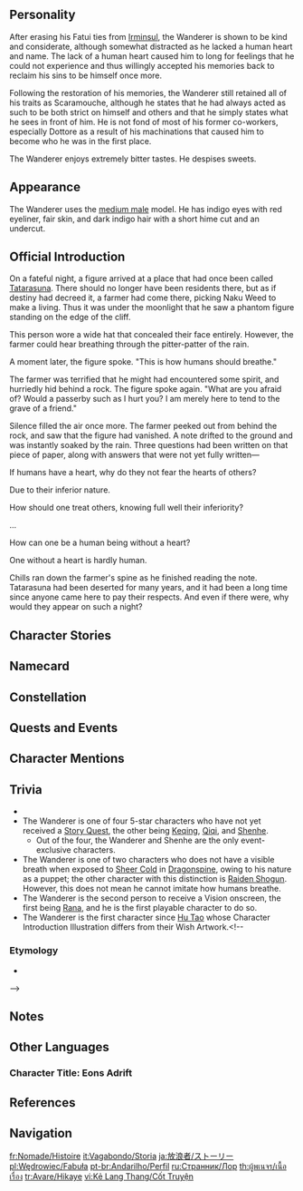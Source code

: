 {{CharacterTabs}}
{{Quote|If the measure of humanity is having a heart, then he cannot be deemed as such.<br />If one without a heart experiences joy and sorrow, then he shall be a puppet most alike to humanity.|Description from the Official Website<ref>Official Genshin Impact Website: [https://genshin.hoyoverse.com/en/character/sumeru?char=8 Wanderer]</ref>}}

==Personality==
{{Quote|A wayfaring figure whose identity is a mystery. He dresses like a mountain ascetic, but he certainly does not act the part.|In-game character attributes and profile page text}}

After erasing his Fatui ties from [[Irminsul]], the Wanderer is shown to be kind and considerate, although somewhat distracted as he lacked a human heart and name. The lack of a human heart caused him to long for feelings that he could not experience and thus willingly accepted his memories back to reclaim his sins to be himself once more.

Following the restoration of his memories, the Wanderer still retained all of his traits as Scaramouche, although he states that he had always acted as such to be both strict on himself and others and that he simply states what he sees in front of him. He is not fond of most of his former co-workers, especially Dottore as a result of his machinations that caused him to become who he was in the first place.

The Wanderer enjoys extremely bitter tastes. He despises sweets.

==Appearance==
{{See also|A Wrathful Void}}
<!-- Keep appearance section short and concise. Limit to 3-4 sentences. Outfits should be described on the outfit pages. -->
The Wanderer uses the [[:Category:Medium Male Characters|medium male]] model. He has indigo eyes with red eyeliner, fair skin, and dark indigo hair with a short hime cut and an undercut.

==Official Introduction==
<!-- Article from Hoyolab -->
{{Official Introduction
|title     = Know one heart, know all hearts
|link      = https://www.hoyolab.com/article/13254885
|character = Wanderer
}}
{{Quote|"Those who believe cast the gods in glory, while unbelievers witness how gods transcend. But as for him, I will not characterize him as either. All uncertainties are but foundations for his future path."|Blessed One of Wisdom, Mahakusaladhamma<ref group="Note">{{Lang|Blessed One of Wisdom, Mahakusaladhamma|zh=摩诃善法大吉祥智慧主}}, in which {{zh|智慧主,|lit=Keeper of Wisdom,}} is the name of [[Sapientia Oromasdis|Nahida's constellation]].</ref> - [[Lesser Lord Kusanali|Buer]]}}
On a fateful night, a figure arrived at a place that had once been called [[Tatarasuna]]. There should no longer have been residents there, but as if destiny had decreed it, a farmer had come there, picking Naku Weed to make a living. Thus it was under the moonlight that he saw a phantom figure standing on the edge of the cliff.

This person wore a wide hat that concealed their face entirely. However, the farmer could hear breathing through the pitter-patter of the rain.

A moment later, the figure spoke. "This is how humans should breathe."

The farmer was terrified that he might had encountered some spirit, and hurriedly hid behind a rock. The figure spoke again. "What are you afraid of? Would a passerby such as I hurt you? I am merely here to tend to the grave of a friend."

Silence filled the air once more. The farmer peeked out from behind the rock, and saw that the figure had vanished. A note drifted to the ground and was instantly soaked by the rain. Three questions had been written on that piece of paper, along with answers that were not yet fully written—

If humans have a heart, why do they not fear the hearts of others?

Due to their inferior nature.

How should one treat others, knowing full well their inferiority?

...

How can one be a human being without a heart?

One without a heart is hardly human.

Chills ran down the farmer's spine as he finished reading the note. Tatarasuna had been deserted for many years, and it had been a long time since anyone came here to pay their respects. And even if there were, why would they appear on such a night?
==Character Stories==
{{Character Story
|title1        = Character Details
|text1         = <p>He needs not introduce himself, for ordinary folk will never get to know him.</p><!--
              --><p>Nor will he need to immerse himself in the sea of humanity, for he has long forsaken any worthless emotion.</p><!--
              --><p>Several times now he has risen and fallen, and now he lives only for himself.</p><!--
              --><p>"Wanderer" is how he believes he might be best described &mdash; he has no home, no kin, and no destination.</p><!--
              --><p>Like the breeze, he lives in this world, and he walks its length and breadth.</p>
|mention1      = 

|title2        = Character Story 1
|friendship2   = 2
|quest2        = Inversion of Genesis
|text2         = <p>Many years ago, the Wanderer was not called by that title. Indeed, he has had many, all of which corresponded to a special status he possessed at that time. Today, many of these past affairs have been forgotten.</p><!--
              --><p>The puppet, the eccentric Kabukimono, the 6th seat of the [[Fatui Harbinger]]s, [[The Balladeer]]...</p><!--
              --><p>Each of these was a thread of fate tying the puppet's joints down.</p><!--
              --><p>Any recollection must begin several hundred years ago, when the puppet that shed tears upon being born would not be given a name, but was instead only given a [[Plume of Luxury|small golden feather]] as proof of his personage.</p><!--
              --><p>He would be laid to rest within the [[Shakkei Pavilion]], staring blankly at the beauteous scenery within. The flaming maple leaves, the exquisite window lattices... Within that lovely prison, he lost all perception.</p><!--
              --><p>It was by accident that a kind-hearted samurai named [[Katsuragi]] would enter the pavilion and rescue him. It was Katsuragi who brought him to live in Tatarasuna and meet the people who lived there.</p><!--
              --><p>Then, the puppet was as naive as a newborn, filled with goodwill and gratitude towards humans. Katsuragi, upon seeing the golden pinion on his person, knew that this puppet must not have been of ordinary stock, yet have his reasons not to mention his place of origin. Thus, he omitted all mention of Shakkei Pavilion, instead claiming falsely that he had found the young man while patroling [[Nazuchi Beach]], and he bade the puppet play along so as to not expose the lie.</p><!--
              --><p>Busy, bustling Tatarasuna was a place of many happy memories for the puppet. There, he was briefly human. There, he was briefly normal.</p><!--
              --><p>Katsuragi, [[Mikoshi Nagamasa]], [[Niwa Hisahide|Niwa]], [[Miyazaki Kaneo|Miyazaki]], and many other now-forgotten people from Tatarasuna would teach him to read and write, to start fires and make meals, to forge &mdash; yes, they accepted him as their friend.</p><!--
              --><p>They even asked him: "Don't you want a name? Or are you going to let everyone out there call you the Kabukimono?"</p><!--
              --><p>Yet he had no dislike for this name.</p><!--
              --><p>"Kabukimono" referred mostly to those who wore vibrant colors and behaved in a peculiar manner. Yes, they made him different, but such was proof of his humanity &mdash; proof that he belonged in Tatarasuna.</p><!--
              --><p>Pity, then, that though he loved this name so, he would be forced to forsake it. For when he no longer wished to become human, it lost its meaning.</p><!--
              --><p>He would depart, and after arriving in the distant north, would join the wild banquet of the Harbingers, working to win the sixth seat among them.</p><!--
              --><p>It was the Tsaritsa who would grant him his new title &mdash; "The Balladeer." Strength, power, and the desire for conflict &mdash; these he already possessed.</p><!--
              --><p>The chess pieces raised tides of madness amidst battle, and the slaughterers on the stage upended order.</p><!--
              --><p>In that moment, he was sure that The Balladeer was his true name.</p>
|mention2      = Tsaritsa,Mikoshi Nagamasa,Niwa Hisahide,Miyazaki Kaneo,Katsuragi

|title3        = Character Story 2
|friendship3   = 3
|quest3        = Inversion of Genesis
|text3         = <p>In the early days when Tatarasuna was still a prosperous place, the Wanderer walked amongst its people, going by the name "Kabukimono."</p><!--
              --><p>And the thing that ended his peaceful life was not all that important in the grand scale of Inazuma's history.</p><!--
              --><p>Change came to the place in the form of the [[Akame School|Akame Clan]] and a mechanic from Fontaine named [[Escher]]. The two cooperated very closely to further improve forging quality, and in the process, Akame introduced Escher to Niwa, who was also from the three [[Isshin Art|Isshin traditions]].</p><!--
              --><p>Escher's arrival caused quite the stir for a time, for it was through his revolutionary new techniques that they were able to process [[Crystal Marrow]] in such a way that their forging efficacy and production were both increased.</p><!--
              --><p>But as time passed, anomalies emerged within the great central furnace in Tatarasuna. Black gas gathered within the furnace, and it would gradually affect the bodies of the craftspeople there. Forging and smelting were the foundations of life in Tatarasuna, but now they had become death itself.</p><!--
              --><p>And as the toll mounted, the great furnace further went out of control. None could get close to its core, and even stopping it became nigh impossible.</p><!--
              --><p>As the highest authority at Tatarasuna, Niwa was forced to enact an information blackout while sending people to [[Inazuma City]] to beg aid from [[Tenshukaku]].</p><!--
              --><p>For some reason, however, those who took to the sea in ships never returned. Horror began seeping into the hearts of Tatarasuna's people.</p><!--
              --><p>The Kabukimono knew that Niwa needed the [[Raiden Shogun]]'s aid, but did not know that this was the very year when she had successfully built the perfect puppet using parts of herself as material, thus handing over management of the nation to the [[Guardian of Eternity]]. He thus boarded a small boat and braved storm and rain to arrive at Tenshukaku, seeking an audience with the Shogun.</p><!--
              --><p>But she now dwelled in the [[Plane of Euthymia]], and he was repeatedly refused. In desperation, he displayed the golden feather on his person and asked to see [[Yae Miko]] instead.</p><!--
              --><p>At this time, Miko was busy assisting the Guardian, and though she rushed down as soon as she heard this news, she could only meet the distressed Kabukimono briefly. Yet he had no ears for her promises to send people to their aid immediately, and returned in despair, convinced that the [[Shogunate]] had forsaken Tatarasuna.</p><!--
              --><p>Still, the dispatch was sent, the people were mobilized, and they crossed by sea. Yet they arrived to no great disaster. Indeed, most people knew nothing of what had happened. It was the mechanic, Escher, who explained that Niwa had fled with his family for fear of punishment for his malfeasance, and that the Kabukimono had gone into the core zone in his place, shutting the furnace down.</p><!--
              --><p>Receiving word that the Kabukimono had been friends with the fleeing Niwa, Yae guessed at the heaviness in his heart and did not wish to further disturb him, merely sending someone to return the feather to him.</p><!--
              --><p>Later still, he would disappear without a trace from Tatarasuna. But as people reminisced, they could never forget the celebratory dance he had performed together with them on the day that Mikoshi Nagamasa successfully forged his great blade.</p><!--
              --><p>His steps fluttered lightly like a feather in the wind then, and they could not have known that he, like a feather, would depart from them and journey to places unknown.</p>
|mention3      = Escher,Niwa Hisahide,Raiden Shogun,Yae Miko,Mikoshi Nagamasa,The Shogun,Ei

|title4        = Character Story 3
|friendship4   = 4
|quest4        = Inversion of Genesis
|text4         = <p>After leaving Tatarasuna, the Kabukimono met a young [[child]] in a small house by the seaside somewhere in Inazuma.</p><!--
              --><p>The young boy was weak and sickly, and he lived in a rickety old place into which the rain leaked. Seeing his constantly mud-caked face through the gaps in the decrepit wooden door, the Kabukimono felt something twist in his heart, as if some ancient feeling was being re-awakened. And so, he stayed within that wooden house to care for that sick boy, bringing him melons, fruits, and water to drink, helping him to wipe the filth from his face.</p><!--
              --><p>Many days passed, and the child's parents did not return. It was only later that the Kabukimono learned that the parents were also workers from Tatarasuna, and they might have lived normal and happy lives, if not for husband and wife contracting some strange illness during their work, often coughing up blood as a result. That they had not returned indicated that they may have passed without any fanfare in some place out there.</p><!--
              --><p>The child's name was unimportant, for he had another identity: he was the Kabukimono's friend, and family besides. They talked about how they had been born and promised to continue to live together in that ramshackle hut. As proof of their friendship, the Kabukimono took the boy to Shakkei Pavilion to see the place where he had once lived.</p><!--
              --><p>The flaming maple leaves, the ancient latticed windows... All was as it had once been.</p><!--
              --><p>At that time, he believed that he would never return here... but he did not realize that the child could die in only one night. One night, barely enough time for the Kabukimono to go out and find some food or swipe some furniture that others no longer had any use for.</p><!--
              --><p>Though he had already witnessed much change, he never knew that another person's passing was something that could occur in such a brief moment, or that this moment could grant him nothing but pain.</p><!--
              --><p>After the shock, he felt incomparable fury. He was alone. Again. Was he not once more abandoned?</p><!--
              --><p>Again! Again! Again!</p><!--
              --><p>The boy's small body on the ground was curled up like a jumble of flower petals, a corner of it stained red with blood &mdash; red like the maple leaves... red like a blazing fire.</p><!--
              --><p>That night, a great flaming glow lit the seaside. The Kabukimono burned the wooden house, and finding himself an old straw hat from within it, left to begin his long journey.</p><!--
              --><p>He wandered everywhere, not knowing where to go, and though he would meet many more people along the way, he would never again regard any of them as his companions.</p>
|mention4      = Child

|title5        = Character Story 4
|friendship5   = 5
|quest5        = Inversion of Genesis
|text5         = <p>The sixth of [[Snezhnaya]]'s Fatui Harbingers is known as The Balladeer.</p><!--
              --><p>And yet this name was not his to own from the start. Indeed, they were yet separated by over a hundred years.</p><!--
              --><p>After leaving Inazuma, he forsook the name Kabukimono, reverting to his nameless state, and did not even consider taking another until [[The Jester]] found him.</p><!--
              --><p>In the end, such titles as "puppet" or "Kabukimono" were all given to him by mortals. And since he would no longer have them as companions, there was no point in using the names they gave him.</p><!--
              --><p>But The Jester proved most persuasive, and the puppet was intrigued by the frenzied banquet he spoke of, and so accompanied the man to Snezhnaya to serve in the Fatui.</p><!--
              --><p>A stranger named [[The Doctor]] would welcome him warmly in this frigid northern land, inviting the Wanderer to be the key reference material in his experiments &mdash; his grand research project.</p><!--
              --><p>Puppet-making techniques had their roots in [[Khaenri'ah]], and his nature as a creation of the Electro Archon made him all the more special. The Doctor was fascinated by this field of study, and, using the Wanderer as a foundational blueprint, would perform research and experiments for several decades before finally attaining the techniques that would go on to form the basis for his Segments.</p><!--
              --><p>In return, The Doctor would unlock the seal on his body, causing his abilities to greatly increase, to the point where he was a match for the lower-ranked Harbingers.</p><!--
              --><p>But even so, he did not choose another name. His colleagues called him the "puppet," and so he saw himself also &mdash; a puppet, unafraid of death and inexhaustible.</p><!--
              --><p>On the [[Tsaritsa]]'s orders, he would lead a company to explore the Abyss, and there he spent much time. More than once he was wounded, then repaired by The Doctor, and thus he grew stronger, surviving to be wounded again by ever mightier foes.</p><!--
              --><p>Much later, he would bring the results of his exploration back to Snezhnaya, gaining the sixth seat in the process. His orders were also changed. Instead of exploring the Abyss, he was now to constantly be on standby, assisting the clandestine activities of the Fatui across the world.</p><!--
              --><p>And it was only then that he felt that that new name, "The Balladeer," fit him.</p>
|mention5      = Pierro,Il Dottore,Raiden Shogun,Tsaritsa,Ei

|title6        = Character Story 5
|friendship6   = 6
|quest6        = Inversion of Genesis
|text6         = <p>The many things that happened after that might even be called soul-stirring, but for the fact that few now remember them.</p><!--
              --><p>Only those who witnessed those events would keep them as legends in their hearts, and so they continue to quietly exist, as ancient songs lost to the world.</p><!--
              --><p>Within Irminsul, The Balladeer came into contact with the "truth" that [[Lesser Lord Kusanali]] had placed within the flow of information. This secret had been hidden within one of The Doctor's many hearts, and just as she claimed, this truth in first person contained all his remaining honesty.</p><!--
              --><p>And thus did The Balladeer come to know of past truths: Niwa, who had taught him how to live like an ordinary human and treated him like one, had not fled Tatarasuna to escape punishment as Escher had claimed. In fact, the true culprit had been Escher &mdash; no, The Doctor &mdash; all along. And as for the heart that had been placed within The Balladeer, it had been cut, still warm, from Niwa's breast.</p><!--
              --><p>This death had been nicely packaged within an incident at the forge, and such was Escher's silvered tongue that he all too quickly convinced everyone that this was due to the failings of the local overseer.</p><!--
              --><p>As the next person in charge, Mikoshi Nagamasa would have faced capital punishment if not for the intervention of his loyal samurai retainer, Katsuragi, who willingly took the burden of wrongdoing upon himself.</p><!--
              --><p>The tragedy that followed need not be elaborated upon. Nagamasa, unwilling as he was, had to wash the stain from the Mikoshi name, and could not allow himself to die here.</p><!--
              --><p>And so he brought forth his beloved blade, the Daitatara Nagamasa, and struck Katsuragi down in a single blow, the blade cutting so deep that it nearly split the slain man in twain...</p><!--
              --><p>...And had they not all believed in their god?</p><!--
              --><p>Why then, did they have to face such a calamity?</p><!--
              --><p>If the enigmatic puppet they called the Kabukimono had never existed, would Escher have done the same thing there?</p><!--
              --><p>Even if the chance were infinitesimal, could the tragedy of Tatarasuna have been salvaged?</p><!--
              --><p>Anyone anywhere else in this world would be able to do nothing about this, but not The Balladeer. He knew that he alone could attempt this one thing, here and now.</p><!--
              --><p>He believed himself bold, for he feared not death. Death was but a tiny threat to a puppet, and only humans with hearts knew horror.</p><!--
              --><p>He also knew himself to be craven, and for that he had remorse. If he had been then more like he was at present... if he had learned to be less trusting... Would those he had viewed as friends have met such a ruinous end?</p><!--
              --><p>Traitor, hero, god, discarded detritus &mdash; all these identities would cease to matter to one who leaped into the flux.</p><!--
              --><p>The information flow was a place of incomparable silence, and yet his blood roiled in his ears, and his mind roared.</p><!--
              --><p>Embrace oblivion!</p><!--
              --><p>The puppet was a discarded milksop, the Kabukimono unaccomplished and sheltered, and Scaramouche was a schemer &mdash; one who eventually went against divine decree, seeking to go against the tides of the world.</p><!--
              --><p>But what of it?</p><!--
              --><p>Once upon a time, these inhuman hands had shut a great blazing furnace without caring if his ten fingers were burned to a crisp.</p><!--
              --><p>Now, these hands grasped at the tiniest possibility, twisting the truth to fulfill his wish.</p><!--
              --><p>Yes, embrace it, embrace it with this form that shall be obliterated!</p><!--
              --><p>To ruin with this life, as worthless as flowers and feathers and the dawn dew!</p><!--
              --><p>Farewell, world! The future shall be what it will. Farewell nonetheless!</p>
|mention6      = Lesser Lord Kusanali,Il Dottore,Mikoshi Nagamasa,Escher,Niwa Hisahide,Katsuragi,Raiden Shogun,Ei

|title7        = Tiny Doll
|friendship7   = 4
|quest7        = Inversion of Genesis
|text7         = <p>Having decided to stop by Sumeru, the Wanderer took some time off to visit [[Treasures Street]] and learn how to make toys from some of the merchants there.</p><!--
              --><p>In a corner of the bustling street, a kind-hearted old fellow with hair as white as snow invited him to sit by his side, teaching him how to use cloth and thread to sew that which he wanted to make step by step.</p><!--
              --><p>The Wanderer spent much time practicing, doing this thing that did not augur with his personality. Strange, perhaps, but he did not hate it.</p><!--
              --><p>He had done such things with great patience in times past, after all, learning things such as holding cutlery, wearing clothes, combing his hair...</p><!--
              --><p>Yes, he had learned to be a "human" from the little things up.</p><!--
              --><p>A few days later, his great work was complete &mdash; a little man with white clothes and black hair, a waistband tied using a butterfly knot, and a clear, round tear at the corner of his eye.</p><!--
              --><p>Indeed, back then, there was a young fellow who had made this doll in imitation of the Wanderer's past appearance. Shame, then, that he had burned both the doll and his old home to ashes when he left Inazuma.</p><!--
              --><p>Many years later, he would make one as well, and oh, how familiar that felt!</p><!--
              --><p>Small and soft as it was, it was akin to a defenseless babe. It took up little space in his sleeves, and if he kept it in his hat, it felt like having a travel companion.</p><!--
              --><p>"From today, you shall wander together with me."</p><!--
              --><p>He said softly, placing it in his pocket.</p>
|mention7      = 

|title8        = Vision
|friendship8   = 6
|quest8        = Inversion of Genesis
|text8         = <p>In that instant, the Wanderer could hear the wind's voice. He knew not whence it had come, only that it changed direction as if to greet him.</p><!--
              --><p>On it were scents old and nostalgic &mdash; the iron hammer, metals, the furnace, the dust of the earth...</p><!--
              --><p>Distant dreams, a prosperous past... Incredible though it might seem, even he once led such a simple life.</p><!--
              --><p>In that instant, he beheld his own reflections, each one vivid, each one real, each one him.</p><!--
              --><p>Cowering in fear, pathetic in his agony, arrogant yet laughable... And they all coalesced into one body.</p><!--
              --><p>To accept the past is to acknowledge its failings, to recognize that one is naught but a coward who has achieved nothing &mdash; who has nothing.</p><!--
              --><p>But only by doing so could he break free of his shackles and become, once again, that tragic person.</p><!--
              --><p>In that moment, he knew this: that the appearances of peace and beauty were but an illusion. The real him had never died, no, it lived on deep within his heart. As long as he still had a choice, he would tread the same course no matter how many times he did this over.</p><!--
              --><p>As he moved like lightning itself, a blazing light came between him and the Everlasting Lord of Arcane Wisdom, blocking its attack. His will and his choice had gained him the eye of the gods.</p><!--
              --><p>The Vision descended, and caught between bright light and darkness, the glittering ornament seemed almost like an eye on a smiling face, questioning him from afar: Can you, who have desires of such intensity, still be considered a being without a heart?</p>
|mention8      = 
}}

==Namecard==
{{Namecard|Wanderer: Drifter's Ballad}}

==Constellation==
{{Constellation Lore|Peregrinus}}

==Quests and Events==
{{About||appearances involving Wanderer as [[Scaramouche]]|Scaramouche#Quests and Events}}
{{Quests and Events}}

==Character Mentions==
{{About||character mentions involving Wanderer as [[Scaramouche]]|Scaramouche#Character Mentions}}
{{Character Mentions}}

==Trivia==
* {{Transclude|A Wrathful Void|Skill Effects|section=1}}
* The Wanderer is one of four 5-star characters who have not yet received a [[Story Quest]], the other being [[Keqing]], [[Qiqi]], and [[Shenhe]].
** Out of the four, the Wanderer and Shenhe are the only event-exclusive characters.
* The Wanderer is one of two characters who does not have a visible breath when exposed to [[Sheer Cold]] in [[Dragonspine]], owing to his nature as a puppet; the other character with this distinction is [[Raiden Shogun]]. However, this does not mean he cannot imitate how humans breathe.
*The Wanderer is the second person to receive a Vision onscreen, the first being [[Rana]], and he is the first playable character to do so.
*The Wanderer is the first character since [[Hu Tao]] whose Character Introduction Illustration differs from their Wish Artwork.<!--
===Etymology===
*
-->

==Notes==
{{Reflist|note=1}}

==Other Languages==
===Character Title: Eons Adrift===
{{Other Languages
|en      = Eons Adrift
|zhs     = 久世浮倾
|zhs_rm  = Jiǔshì Fúqīng
|zht     = 久世浮傾
|zht_rm  = Jiǔshì Fúqīng
|zh_tl   = Eons Adrift
|ja      = 久世浮傾
|ja_rm   = Kusei Fukei
|ja_tl   = Eons Adrift
|ko      = 기나긴 방황
|ko_rm   = Ginagin Banghwang
|ko_tl   = Long Wandering
|es      = El Caminante Eterno
|es_tl   = The Eternal Walker
|fr      = L'éternellement égaré
|fr_tl   = The Eternally Lost One
|ru      = Затерявшийся в вечности
|ru_tl   = Lost in Eternity
|th      = กัปกัลป์อสงไขย
|th_rm   = 
|th_tl   = 
|vi      = Đoạn Tuyệt Thế Gian
|vi_tl   = Cut the World Off
|de      = Bis in die Ewigkeit driften
|de_tl   = Drift into the Eternity
|id      = Eons Adrift
|pt      = Caminhante Eterno
|pt_tl   = Eternal Walker
|tr      = Zamanda Sürükleniş
|tr_tl   = Adrift in time
|it      = Eternamente perduto
|it_tl   = Eternally Lost
}}

==References==
{{Reflist}}

==Navigation==
{{Character Navbox|link type=lore}}

[[fr:Nomade/Histoire]]
[[it:Vagabondo/Storia]]
[[ja:放浪者/ストーリー]]
[[pl:Wędrowiec/Fabuła]]
[[pt-br:Andarilho/Perfil]]
[[ru:Странник/Лор]]
[[th:ผู้พเนจร/เนื้อเรื่อง]]
[[tr:Avare/Hikaye]]
[[vi:Kẻ Lang Thang/Cốt Truyện]]